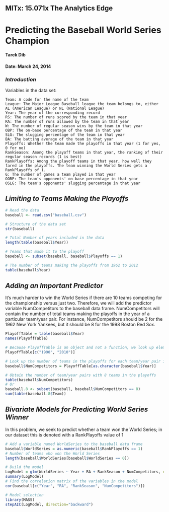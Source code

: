 MITx: 15.071x The Analytics Edge
------------------------------------------------------------------
# Predicting the Baseball World Series Champion
#### Tarek Dib
#### Date: March 24, 2014

### *Introduction*

Variables in the data set:

    Team: A code for the name of the team
    League: The Major League Baseball league the team belongs to, either AL (American League) or NL (National League)
    Year: The year of the corresponding record
    RS: The number of runs scored by the team in that year
    RA: The number of runs allowed by the team in that year
    W: The number of regular season wins by the team in that year
    OBP: The on-base percentage of the team in that year
    SLG: The slugging percentage of the team in that year
    BA: The batting average of the team in that year
    Playoffs: Whether the team made the playoffs in that year (1 for yes, 0 for no)
    RankSeason: Among the playoff teams in that year, the ranking of their regular season records (1 is best)
    RankPlayoffs: Among the playoff teams in that year, how well they fared in the playoffs. The team winning the World Series gets a RankPlayoffs of 1.
    G: The number of games a team played in that year
    OOBP: The team's opponents' on-base percentage in that year
    OSLG: The team's opponents' slugging percentage in that year


## *Limiting to Teams Making the Playoffs*
```r
# Read the data
baseball <- read.csv("baseball.csv")

# Structure of the data set
str(baseball)

# Total Number of years included in the data
length(table(baseball$Year))

# Teams that made it to the playoff
baseball <- subset(baseball, baseball$Playoffs == 1)

# The number of teams making the playoffs from 1962 to 2012
table(baseball$Year)
```

## *Adding an Important Predictor*
It's much harder to win the World Series if there are 10 teams competing for the championship versus just two. Therefore, we will add the predictor variable NumCompetitors to the baseball data frame. NumCompetitors will contain the number of total teams making the playoffs in the year of a particular team/year pair. For instance, NumCompetitors should be 2 for the 1962 New York Yankees, but it should be 8 for the 1998 Boston Red Sox.
```r
PlayoffTable = table(baseball$Year)
names(PlayoffTable)

# Because PlayoffTable is an object and not a function, we look up elements in it with square brackets instead of parentheses.
PlayoffTable[c("1990", "2010")]

# Look up the number of teams in the playoffs for each team/year pair in the dataset, and store it as a new variable named NumCompetitors in the baseball data frame.
baseball$NumCompetitors = PlayoffTable[as.character(baseball$Year)]

# Obtain the number of team/year pairs with 8 teams in the playoffs
table(baseball$NumCompetitors)
# Or
baseball.8 <- subset(baseball, baseball$NumCompetitors == 8)
sum(table(baseball.8$Team))
```

## *Bivariate Models for Predicting World Series Winner*
In this problem, we seek to predict whether a team won the World Series; in our dataset this is denoted with a RankPlayoffs value of 1
```r
# Add a variable named WorldSeries to the baseball data frame
baseball$WorldSeries = as.numeric(baseball$RankPlayoffs == 1)
# Number of teams who won the World Series
length(baseball$WorldSeries[baseball$WorldSeries == 0])

# Build the model
LogModel = glm(WorldSeries ~ Year + RA + RankSeason + NumCompetitors, data=baseball, family=binomial)
summary(LogModel)
# Find the correlation matrix of the variables in the model
cor(baseball[c("Year", "RA", "RankSeason", "NumCompetitors")])

# Model selection 
library(MASS)
stepAIC(LogModel, direction="backward")
```